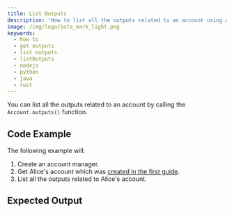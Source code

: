 ```yaml
---
title: List Outputs
description: 'How to list all the outputs related to an account using wallet.rs.'
image: /img/logo/iota_mark_light.png
keywords:
  - how to
  - get outputs
  - list outputs
  - listOutputs
  - nodejs
  - python
  - java
  - rust
---
```



You can list all the outputs related to an account by calling the `Account.outputs()` function.

## Code Example

The following example will:

1. Create an account manager.
2. Get Alice's account which was [created in the first guide](../accounts_and_addresses/01_create_a_wallet_account.mdx).
3. List all the outputs related to Alice's account.

<WarningUnlockConditions />

<Tabs groupId='language' queryString>
  <TabItem value='rust' label='Rust'>
    <RustCode />
  </TabItem>
  <TabItem value='node' label='Node.js'>
    <NodejsCode />
  </TabItem>
  <TabItem value='python' label='Python'>
    <PythonCode />
  </TabItem>
  <TabItem value='java' label='Java'>
    <JavaCode />
  </TabItem>
</Tabs>

## Expected Output

<Tabs groupId='language' queryString>
  <TabItem value='rust' label='Rust'>
    <RustOutput />
  </TabItem>
  <TabItem value='node' label='Node.js'>
    <NodejsOutput />
  </TabItem>
  <TabItem value='python' label='Python'>
    <PythonOutput />
  </TabItem>
  <TabItem value='java' label='Java'>
    <JavaOutput />
  </TabItem>
</Tabs>
